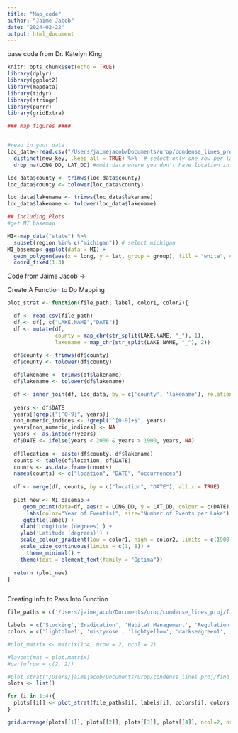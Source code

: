 ```yaml
---
title: "Map_code"
author: "Jaime Jacob"
date: "2024-02-22"
output: html_document
---
```

base code from Dr. Katelyn King

```r
knitr::opts_chunk$set(echo = TRUE)
library(dplyr)
library(ggplot2)
library(mapdata)
library(tidyr)
library(stringr)
library(purrr)
library(gridExtra)


```


```r
### Map figures #### 


#read in your data 
loc_data<-read.csv("/Users/jaimejacob/Documents/urop/condense_lines_proj/find_keywords2/MGNT_lake_info.csv") %>%
  distinct(new_key, .keep_all = TRUE) %>%  # select only one row per lake since you only need whole lake information
  drop_na(LONG_DD, LAT_DD) #omit data where you don't have location information 

loc_data$county <- trimws(loc_data$county)
loc_data$county <- tolower(loc_data$county)

loc_data$lakename <- trimws(loc_data$lakename)
loc_data$lakename <- tolower(loc_data$lakename)

## Including Plots
#get MI basemap 

MI<-map_data("state") %>%
  subset(region %in% c("michigan")) # select michigan 
MI_basemap<-ggplot(data = MI) + 
  geom_polygon(aes(x = long, y = lat, group = group), fill = "white", color = "black") + #this fill MI white and outline is black
  coord_fixed(1.3) 


```

Code from Jaime Jacob ->

Create A Function to Do Mapping
```r

plot_strat <- function(file_path, label, color1, color2){

  df <- read.csv(file_path)
  df <- df[, c("LAKE.NAME","DATE")]
  df <- mutate(df, 
               county = map_chr(str_split(LAKE.NAME, "_"), 1),
               lakename = map_chr(str_split(LAKE.NAME, "_"), 2))
  
  df$county <- trimws(df$county)
  df$county <- tolower(df$county)

  df$lakename <- trimws(df$lakename)
  df$lakename <- tolower(df$lakename)

  df <- inner_join(df, loc_data, by = c('county', 'lakename'), relationship = "many-to-many")
  
  years <- df$DATE
  years[!grepl("[^0-9]", years)]
  non_numeric_indices <- !grepl("^[0-9]+$", years)
  years[non_numeric_indices] <- NA
  years <- as.integer(years)
  df$DATE <- ifelse(years < 2000 & years > 1900, years, NA)
  
  df$location <- paste(df$county, df$lakename)
  counts <- table(df$location, df$DATE)
  counts <- as.data.frame(counts)
  names(counts) <- c("location", "DATE", "occurrences")
  
  df <- merge(df, counts, by = c("location", "DATE"), all.x = TRUE)
  
  plot_new <- MI_basemap + 
     geom_point(data=df, aes(x = LONG_DD, y = LAT_DD, colour = c(DATE), size = c(occurrences)), alpha = 0.5) +
      labs(color="Year of Event(s)", size="Number of Events per Lake")  + 
     ggtitle(label) + 
    xlab('Longitude (degrees)') + 
    ylab('Latitude (degrees)') + 
    scale_colour_gradient(low = color1, high = color2, limits = c(1900, 2000)) +
    scale_size_continuous(limits = c(1, 8)) +
      theme_minimal() +
    theme(text = element_text(family = "Optima"))
  
  return (plot_new)
}



```

Creating Info to Pass Into Function
```r

file_paths = c('/Users/jaimejacob/Documents/urop/condense_lines_proj/find_keywords2/formatted_years/formatted_years_stocking.csv', "/Users/jaimejacob/Documents/urop/condense_lines_proj/find_keywords2/formatted_years/formatted_years_eradication.csv", "/Users/jaimejacob/Documents/urop/condense_lines_proj/find_keywords2/formatted_years/formatted_years_habitat.csv", "/Users/jaimejacob/Documents/urop/condense_lines_proj/find_keywords2/formatted_years/formatted_years_regulation.csv")

labels = c('Stocking','Eradication', 'Habitat Management', 'Regulation')
colors = c('lightblue1', 'mistyrose', 'lightyellow', 'darkseagreen1', 'midnightblue',  'red4',  'yellow4' , 'darkgreen')

#plot_matrix <- matrix(1:4, nrow = 2, ncol = 2)

#layout(mat = plot.matrix)
#par(mfrow = c(2, 2))

#plot_strat("/Users/jaimejacob/Documents/urop/condense_lines_proj/find_keywords2/formatted_years/formatted_years_eradication.csv", 'Stocking')
plots <- list()

for (i in 1:4){
  plots[[i]] <- plot_strat(file_paths[i], labels[i], colors[i], colors[i + 4])
}

grid.arrange(plots[[1]], plots[[2]], plots[[3]], plots[[4]], ncol=2, nrow =2)


```

